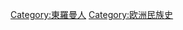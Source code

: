 {{Commonscat|History of Romania}}

[[Category:東羅曼人|Category:東羅曼人]]
[[Category:欧洲民族史|Category:欧洲民族史]]